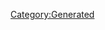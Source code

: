 {{Database/Costume/CostumeInfo
 |ID=102
 |DivaId=6
 |PrismCostumeId=2
 |Enabled=2
 |SkillId=10
 |EODICFLJAKO=False
 |AGBPBDODKBK=1
 |HMCOGDICFNB=1
 |LevelMax=5
 |HGBJODBCJDA=5
 |EGLDFPILJLG=0
 |GLEEPAFMPLO=True
 |IIELLEPEEFH=5510
}}
[[Category:Generated]]
